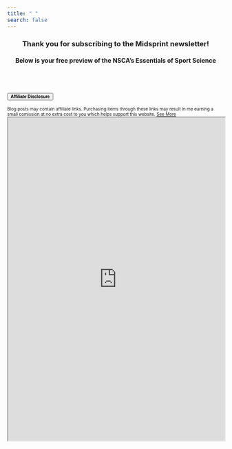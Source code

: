 ---
title: " "
search: false
---

<center>
### Thank you for subscribing to the Midsprint newsletter! 
#### Below is your free preview of the **NSCA's Essentials of Sport Science**
</center>
\
\

:::{.column-page}

```{=html}
<div class="accordion" id="accordionExample">
  <div class="accordion-item">
    <p class="accordion-header" id="headingOne">
      <button class="btn btn-link" type="button" data-bs-toggle="collapse" data-bs-target="#collapseOne" aria-expanded="true" aria-controls="collapseOne" style="font-size:10px">
        <i class="bi bi-chevron-right"></i>  <strong>Affiliate Disclosure</strong>
      </button>
    </p>
    <div id="collapseOne" class="accordion-collapse collapse" aria-labelledby="headingOne" data-bs-parent="#accordionExample" style="">
      <div class="accordion-body" style="font-size:10px">
        Blog posts may contain affiliate links.
Purchasing items through these links may result in me earning a small comission at no extra cost to you which helps support this website. <a target="_blank" href="https://midsprint.io/disclaimer.html">See More</a>
      </div>
    </div>
  </div>
</div>
```
```{=html}
<iframe width="100%" height="750" src="https://read.amazon.com/kp/embed?asin=B08L758TCY&preview=newtab&linkCode=kpe&ref_=cm_sw_r_kb_dp_P0XAFPY6AX9TR6HNHE70&tag=m1d5pr1n7-20"></iframe>
```
:::
